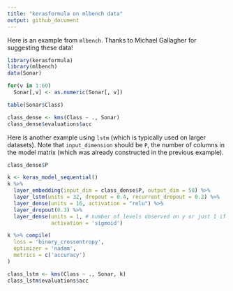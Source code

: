 ```yaml
---
title: "kerasformula on mlbench data"
output: github_document
---
```


Here is an example from `mlbench`. Thanks to Michael Gallagher for suggesting these data!

```r
library(kerasformula)
library(mlbench)
data(Sonar)

for(v in 1:60)
  Sonar[,v] <- as.numeric(Sonar[, v])

table(Sonar$Class)

class_dense <- kms(Class ~ ., Sonar)
class_dense$evaluations$acc
```
Here is another example using `lstm` (which is typically used on larger datasets). Note that `input_dimension` should be `P`, the number of columns in the model matrix (which was already constructed in the previous example).
```r
class_dense$P

k <- keras_model_sequential()
k %>%
  layer_embedding(input_dim = class_dense$P, output_dim = 50) %>% 
  layer_lstm(units = 32, dropout = 0.4, recurrent_dropout = 0.2) %>% 
  layer_dense(units = 16, activation = "relu") %>%
  layer_dropout(0.3) %>%
  layer_dense(units = 1, # number of levels observed on y or just 1 if binary  
              activation = 'sigmoid')

k %>% compile(
  loss = 'binary_crossentropy',
  optimizer = 'nadam',
  metrics = c('accuracy')
)

class_lstm <- kms(Class ~ ., Sonar, k)
class_lstm$evaluations$acc

```

